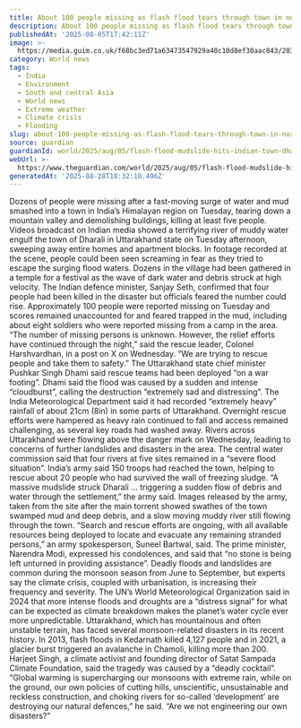 ```yaml
---
title: About 100 people missing as flash flood tears through town in northern India
description: About 100 people missing as flash flood tears through town in northern India
publishedAt: '2025-08-05T17:42:11Z'
image: >-
  https://media.guim.co.uk/f68bc3ed71a63473547929a40c10d8ef30aac843/203_0_1015_812/500.jpg
category: World news
tags:
  - India
  - Environment
  - South and central Asia
  - World news
  - Extreme weather
  - Climate crisis
  - Flooding
slug: about-100-people-missing-as-flash-flood-tears-through-town-in-northern-india
source: guardian
guardianId: world/2025/aug/05/flash-flood-mudslide-hits-indian-town-dharali-deaths
webUrl: >-
  https://www.theguardian.com/world/2025/aug/05/flash-flood-mudslide-hits-indian-town-dharali-deaths
generatedAt: '2025-08-28T18:32:10.496Z'
---
```

Dozens of people were missing after a fast-moving surge of water and mud smashed into a town in India’s Himalayan region on Tuesday, tearing down a mountain valley and demolishing buildings, killing at least five people. Videos broadcast on Indian media showed a terrifying river of muddy water engulf the town of Dharali in Uttarakhand state on Tuesday afternoon, sweeping away entire homes and apartment blocks. In footage recorded at the scene, people could been seen screaming in fear as they tried to escape the surging flood waters. Dozens in the village had been gathered in a temple for a festival as the wave of dark water and debris struck at high velocity. The Indian defence minister, Sanjay Seth, confirmed that four people had been killed in the disaster but officials feared the number could rise. Approximately 100 people were reported missing on Tuesday and scores remained unaccounted for and feared trapped in the mud, including about eight soldiers who were reported missing from a camp in the area. “The number of missing persons is unknown. However, the relief efforts have continued through the night,” said the rescue leader, Colonel Harshvardhan, in a post on X on Wednesday. “We are trying to rescue people and take them to safety.” The Uttarakhand state chief minister Pushkar Singh Dhami said rescue teams had been deployed “on a war footing”. Dhami said the flood was caused by a sudden and intense “cloudburst”, calling the destruction “extremely sad and distressing”. The India Meteorological Department said it had recorded “extremely heavy” rainfall of about 21cm (8in) in some parts of Uttarakhand. Overnight rescue efforts were hampered as heavy rain continued to fall and access remained challenging, as several key roads had washed away. Rivers across Uttarakhand were flowing above the danger mark on Wednesday, leading to concerns of further landslides and disasters in the area. The central water commission said that four rivers at five sites remained in a “severe flood situation”. India’s army said 150 troops had reached the town, helping to rescue about 20 people who had survived the wall of freezing sludge. “A massive mudslide struck Dharali … triggering a sudden flow of debris and water through the settlement,” the army said. Images released by the army, taken from the site after the main torrent showed swathes of the town swamped mud and deep debris, and a slow moving muddy river still flowing through the town. “Search and rescue efforts are ongoing, with all available resources being deployed to locate and evacuate any remaining stranded persons,” an army spokesperson, Suneel Bartwal, said. The prime minister, Narendra Modi, expressed his condolences, and said that “no stone is being left unturned in providing assistance”. Deadly floods and landslides are common during the monsoon season from June to September, but experts say the climate crisis, coupled with urbanisation, is increasing their frequency and severity. The UN’s World Meteorological Organization said in 2024 that more intense floods and droughts are a “distress signal” for what can be expected as climate breakdown makes the planet’s water cycle ever more unpredictable. Uttarakhand, which has mountainous and often unstable terrain, has faced several monsoon-related disasters in its recent history. In 2013, flash floods in Kedarnath killed 4,127 people and in 2021, a glacier burst triggered an avalanche in Chamoli, killing more than 200. Harjeet Singh, a climate activist and founding director of Satat Sampada Climate Foundation, said the tragedy was caused by a “deadly cocktail”. “Global warming is supercharging our monsoons with extreme rain, while on the ground, our own policies of cutting hills, unscientific, unsustainable and reckless construction, and choking rivers for so-called ‘development’ are destroying our natural defences,” he said. “Are we not engineering our own disasters?”
